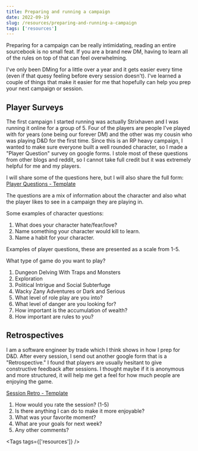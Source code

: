 ```yaml
---
title: Preparing and running a campaign
date: 2022-09-19
slug: /resources/preparing-and-running-a-campaign
tags: ['resources']
---
```


Preparing for a campaign can be really intimidating, reading an entire sourcebook is no small feat. If you are a brand new DM, having to learn all of the rules on top of that can feel overwhelming.

I've only been DMing for a little over a year and it gets easier every time (even if that quesy feeling before every session doesn't). I've learned a couple of things that make it easier for me that hopefully can help you prep your next campaign or session.

## Player Surveys

The first campaign I started running was actually Strixhaven and I was running it online for a group of 5. Four of the players are people I've played with for years (one being our forever DM) and the other was my cousin who was playing D&D for the first time. Since this is an RP heavy campaign, I wanted to make sure everyone built a well rounded character, so I made a "Player Question" survey on google forms. I stole most of these questions from other blogs and reddit, so I cannot take full credit but it was extremely helpful for me and my players.

I will share some of the questions here, but I will also share the full form:
[Player Questions - Template](https://forms.gle/MaGqXgFKErrVCgPi8)

The questions are a mix of information about the character and also what the player likes to see in a campaign they are playing in.

Some examples of character questions:

1. What does your character hate/fear/love?
2. Name something your character would kill to learn.
3. Name a habit for your character.

Examples of player questions, these are presented as a scale from 1-5.

What type of game do you want to play?

1. Dungeon Delving With Traps and Monsters
2. Exploration
3. Political Intrigue and Social Subterfuge
4. Wacky Zany Adventures or Dark and Serious
5. What level of role play are you into?
6. What level of danger are you looking for?
7. How important is the accumulation of wealth?
8. How important are rules to you?

## Retrospectives

I am a software engineer by trade which I think shows in how I prep for D&D. After every session, I send out another google form that is a "Retrospective." I found that players are usually hesitant to give constructive feedback after sessions. I thought maybe if it is anonymous and more structured, it will help me get a feel for how much people are enjoying the game.

[Session Retro - Template](https://forms.gle/PnMUvehLJF3DDMnX6)

1. How would you rate the session? (1-5)
2. Is there anything I can do to make it more enjoyable?
3. What was your favorite moment?
4. What are your goals for next week?
5. Any other comments?

<Tags tags={['resources']} />
